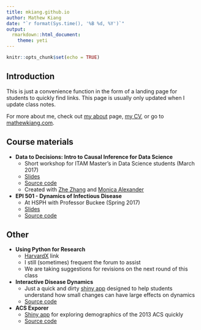 ```yaml
---
title: mkiang.github.io
author: Mathew Kiang
date: "`r format(Sys.time(), '%B %d, %Y')`"
output:
  rmarkdown::html_document:
    theme: yeti
---
```


```r
knitr::opts_chunk$set(echo = TRUE)
```

## Introduction

This is just a convenience function in the form of a landing page for students to quickly find links. This page is usually only updated when I update class notes. 

For more about me, check out [my about](https://mathewkiang.com/aboutme/) page, [my CV](https://mathewkiang.com/assets/mkiangcv.pdf), or go to [mathewkiang.com](https://mathewkiang.com). 

## Course materials

- **Data to Decisions: Intro to Causal Inference for Data Science**
    - Short workshop for ITAM Master's in Data Science students (March 2017)
    - [Slides](http://mkiang.github.io/intro-ci-shortcourse/)
    - [Source code](https://github.com/mkiang/intro-ci-shortcourse)
    - Created with [Zhe Zhang](http://aboutzhe.com) and [Monica Alexander](http://monicaalexander.com/)
- **EPI 501 - Dynamics of Infectious Disease**
    - At HSPH with Professor Buckee (Spring 2017)
    - [Slides](https://mkiang.github.io/epi501_review/)
    - [Source code](https://github.com/mkiang/epi501_review)

## Other
- **Using Python for Research**
    - [HarvardX](https://www.edx.org/course/using-python-research-harvardx-ph526x) link
    - I still (sometimes) frequent the forum to assist
    - We are taking suggestions for revisions on the next round of this class
- **Interactive Disease Dynamics**
    - Just a quick and dirty [shiny app](https://mkiang.shinyapps.io/DiseaseDynamics/) designed to help students understand how small changes can have large effects on dynamics
    - [Source code](https://github.com/mkiang/DiseaseDynamics)
- **ACS Exporer**
    - [Shiny app](https://mkiang.shinyapps.io/PrEligibles/) for exploring demographics of the 2013 ACS quickly
    - [Source code](https://github.com/mkiang/PrEligibles)



<!-- Piwik -->
<script type="text/javascript">
  var _paq = _paq || [];
  /* tracker methods like "setCustomDimension" should be called before "trackPageView" */
  _paq.push(['trackPageView']);
  _paq.push(['enableLinkTracking']);
  (function() {
    var u="//mathewkiang.com/piwik/";
    _paq.push(['setTrackerUrl', u+'piwik.php']);
    _paq.push(['setSiteId', '2']);
    var d=document, g=d.createElement('script'), s=d.getElementsByTagName('script')[0];
    g.type='text/javascript'; g.async=true; g.defer=true; g.src=u+'piwik.js'; s.parentNode.insertBefore(g,s);
  })();
</script>
<!-- End Piwik Code -->

<!-- Piwik Image Tracker-->
<img src="https://mathewkiang.com/piwik/piwik.php?idsite=2&rec=1&action_name=mkiang.github.io" style="border:0" alt="" />
<!-- End Piwik -->